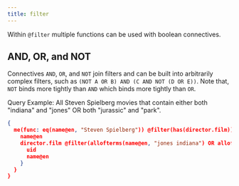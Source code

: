 ```yaml
---
title: filter
---
```


Within `@filter` multiple functions can be used with boolean connectives.

## AND, OR, and NOT

Connectives `AND`, `OR`, and `NOT` join filters and can be built into
arbitrarily complex filters, such as `(NOT A OR B) AND (C AND NOT (D OR E))`.
Note that, `NOT` binds more tightly than `AND` which binds more tightly than
`OR`.

Query Example: All Steven Spielberg movies that contain either both "indiana"
and "jones" OR both "jurassic" and "park".

```json
{
  me(func: eq(name@en, "Steven Spielberg")) @filter(has(director.film)) {
    name@en
    director.film @filter(allofterms(name@en, "jones indiana") OR allofterms(name@en, "jurassic park")) {
      uid
      name@en
    }
  }
}
```
